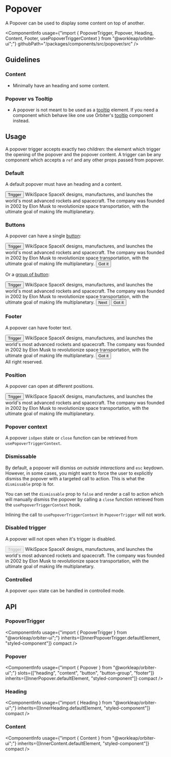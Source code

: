 
<Meta
    title="Components/Popover"
    id="popover"
/>

# Popover

<Tagline>A Popover can be used to display some content on top of another.</Tagline>

<ComponentInfo
    usage={"import { PopoverTrigger, Popover, Heading, Content, Footer, usePopoverTriggerContext } from \"@workleap/orbiter-ui\";"}
    githubPath="/packages/components/src/popover/src"
/>

## Guidelines

### Content

- Minimally have an heading and some content.

### Popover vs Tooltip

- A popover is not meant to be used as a [tooltip](https://developer.mozilla.org/en-US/docs/Web/Accessibility/ARIA/Roles/tooltip_role) element. If you need a component which behave like one use Orbiter's [tooltip](?path=/docs/tooltip--default-story) component instead.

## Usage

A popover trigger accepts exactly two children: the element which trigger the opening of the popover and the popover content. A trigger can be any component which accepts a `ref` and any other props passed from popover.

### Default

A default popover must have an heading and a content.

<Preview>
    <Story name="default">
        <PopoverTrigger>
            <Button variant="secondary">Trigger</Button>
            <Popover>
                <Heading>WikiSpace</Heading>
                <Content>SpaceX designs, manufactures, and launches the world's most advanced rockets and spacecraft. The company was founded in 2002 by Elon Musk to revolutionize space transportation, with the ultimate goal of making life multiplanetary.</Content>
            </Popover>
        </PopoverTrigger>
    </Story>
</Preview>

### Buttons

A popover can have a single [button](?path=/docs/button--default-story):

<Preview>
    <Story name="button">
        <PopoverTrigger>
            <Button variant="secondary">Trigger</Button>
            <Popover>
                <Heading>WikiSpace</Heading>
                <Content>SpaceX designs, manufactures, and launches the world's most advanced rockets and spacecraft. The company was founded in 2002 by Elon Musk to revolutionize space transportation, with the ultimate goal of making life multiplanetary.</Content>
                <Button variant="primary">Got it</Button>
            </Popover>
        </PopoverTrigger>
    </Story>
</Preview>

Or a [group of button](?path=/docs/button--default-story#button-group):

<Preview>
    <Story name="button group">
        <PopoverTrigger>
            <Button variant="secondary">Trigger</Button>
            <Popover>
                <Heading>WikiSpace</Heading>
                <Content>SpaceX designs, manufactures, and launches the world's most advanced rockets and spacecraft. The company was founded in 2002 by Elon Musk to revolutionize space transportation, with the ultimate goal of making life multiplanetary.</Content>
                <ButtonGroup>
                    <Button variant="secondary">Next</Button>
                    <Button variant="primary">Got it</Button>
                </ButtonGroup>
            </Popover>
        </PopoverTrigger>
    </Story>
</Preview>

### Footer

A popover can have footer text.

<Preview>
    <Story name="footer">
        <PopoverTrigger>
            <Button variant="secondary">Trigger</Button>
            <Popover>
                <Heading>WikiSpace</Heading>
                <Content>SpaceX designs, manufactures, and launches the world's most advanced rockets and spacecraft. The company was founded in 2002 by Elon Musk to revolutionize space transportation, with the ultimate goal of making life multiplanetary.</Content>
                <Button variant="primary">Got it</Button>
                <Footer>All right reserved.</Footer>
            </Popover>
        </PopoverTrigger>
    </Story>
</Preview>

### Position

A popover can open at different positions.

<Preview>
    <Story name="position">
        <PopoverTrigger position="right">
            <Button variant="secondary">Trigger</Button>
            <Popover>
                <Heading>WikiSpace</Heading>
                <Content>SpaceX designs, manufactures, and launches the world's most advanced rockets and spacecraft. The company was founded in 2002 by Elon Musk to revolutionize space transportation, with the ultimate goal of making life multiplanetary.</Content>
            </Popover>
        </PopoverTrigger>
    </Story>
</Preview>

### Popover context

A popover `isOpen` state or `close` function can be retrieved from `usePopoverTriggerContext`.

<Preview filePath="/popover/docs/PopoverContext" />

### Dismissable

By default, a popover will dismiss *on outside interactions* and `esc` keydown. However, in some cases, you might want to force the user to explicitly dismiss the popover with a targeted call to action. This is what the `dismissable` prop is for.

You can set the `dismissable` prop to `false` and render a call to action which will manually dismiss the popover by calling a `close` function retrieved from the `usePopoverTriggerContext` hook.

Inlining the call to `usePopoverTriggerContext` in `PopoverTrigger` will not work.

<Preview filePath="/popover/docs/PopoverCustomClose" />

### Disabled trigger

A popover will not open when it's trigger is disabled.

<Preview>
    <Story name="disabled trigger">
        <PopoverTrigger>
            <Button disabled variant="secondary">Trigger</Button>
            <Popover>
                <Heading>WikiSpace</Heading>
                <Content>SpaceX designs, manufactures, and launches the world's most advanced rockets and spacecraft. The company was founded in 2002 by Elon Musk to revolutionize space transportation, with the ultimate goal of making life multiplanetary.</Content>
            </Popover>
        </PopoverTrigger>
    </Story>
</Preview>

### Controlled

A popover `open` state can be handled in controlled mode.

<Preview filePath="/popover/docs/ControlledPopover" />

## API

### PopoverTrigger

<ComponentInfo
    usage={"import { PopoverTrigger } from \"@workleap/orbiter-ui\";"}
    inherits={[InnerPopoverTrigger.defaultElement, "styled-component"]}
    compact
/>

<ArgsTable of={InnerPopoverTrigger} sort="alpha" />

### Popover

<ComponentInfo
    usage={"import { Popover } from \"@workleap/orbiter-ui\";"}
    slots={["heading", "content", "button", "button-group", "footer"]}
    inherits={[InnerPopover.defaultElement, "styled-component"]}
    compact
/>

<ArgsTable of={InnerPopover} sort="alpha" />

### Heading

<ComponentInfo
    usage={"import { Heading } from \"@workleap/orbiter-ui\";"}
    inherits={[InnerHeading.defaultElement, "styled-component"]}
    compact
/>

<ArgsTable of={InnerHeading} sort="alpha" />

### Content

<ComponentInfo
    usage={"import { Content } from \"@workleap/orbiter-ui\";"}
    inherits={[InnerContent.defaultElement, "styled-component"]}
    compact
/>

<ArgsTable of={InnerContent} sort="alpha" />

